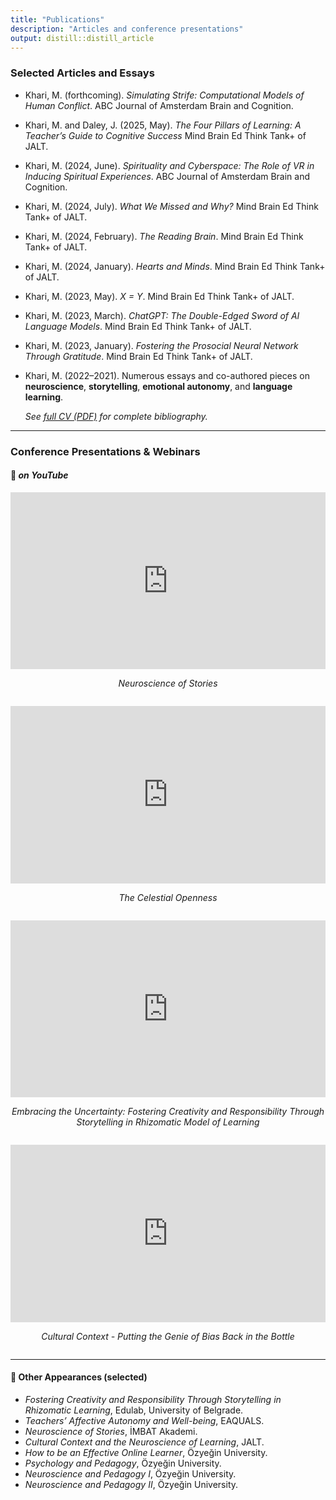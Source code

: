 ```yaml
---
title: "Publications"
description: "Articles and conference presentations"
output: distill::distill_article
---
```


### Selected Articles and Essays


- Khari, M. (forthcoming). *Simulating Strife: Computational Models of Human Conflict*. ABC Journal of Amsterdam Brain and Cognition.
- Khari, M. and Daley, J. (2025, May). *The Four Pillars of Learning: A Teacher’s Guide to Cognitive Success* Mind Brain Ed Think Tank+ of JALT.
- Khari, M. (2024, June). *Spirituality and Cyberspace: The Role of VR in Inducing Spiritual Experiences*. ABC Journal of Amsterdam Brain and Cognition.
- Khari, M. (2024, July). *What We Missed and Why?* Mind Brain Ed Think Tank+ of JALT.
- Khari, M. (2024, February). *The Reading Brain*. Mind Brain Ed Think Tank+ of JALT.
- Khari, M. (2024, January). *Hearts and Minds*. Mind Brain Ed Think Tank+ of JALT.
- Khari, M. (2023, May). *X = Y*. Mind Brain Ed Think Tank+ of JALT.
- Khari, M. (2023, March). *ChatGPT: The Double-Edged Sword of AI Language Models*. Mind Brain Ed Think Tank+ of JALT.
- Khari, M. (2023, January). *Fostering the Prosocial Neural Network Through Gratitude*. Mind Brain Ed Think Tank+ of JALT.
- Khari, M. (2022–2021). Numerous essays and co-authored pieces on **neuroscience**, **storytelling**, **emotional autonomy**, and **language learning**.  


  *See <a href="cv.pdf" target="_blank">full CV (PDF)</a> for complete bibliography.*

---

### Conference Presentations & Webinars

#### 🎥 *on YouTube*

<div style="position:relative; padding-bottom:56.25%; height:0; overflow:hidden; margin-bottom:0.5em;">
  <iframe src="https://www.youtube.com/embed/78VlsATYm-0"
          style="position:absolute; top:0; left:0; width:100%; height:100%;"
          frameborder="0" allowfullscreen>
  </iframe>
</div>
<p style="text-align:center; margin-bottom:2em;"><em>Neuroscience of Stories</em></p>

<div style="position:relative; padding-bottom:56.25%; height:0; overflow:hidden; margin-bottom:0.5em;">
  <iframe src="https://www.youtube.com/embed/_FT-gagz_y4"
          style="position:absolute; top:0; left:0; width:100%; height:100%;"
          frameborder="0" allowfullscreen>
  </iframe>
</div>
<p style="text-align:center; margin-bottom:2em;"><em>The Celestial Openness</em></p>

<div style="position:relative; padding-bottom:56.25%; height:0; overflow:hidden; margin-bottom:0.5em;">
  <iframe src="https://www.youtube.com/embed/fJL85tWtlRs?start=1448"
          style="position:absolute; top:0; left:0; width:100%; height:100%;"
          frameborder="0" allowfullscreen>
  </iframe>
</div>
<p style="text-align:center; margin-bottom:2em;"><em>Embracing the Uncertainty: Fostering Creativity and Responsibility Through Storytelling in Rhizomatic Model of Learning</em></p>

<div style="position:relative; padding-bottom:56.25%; height:0; overflow:hidden; margin-bottom:0.5em;">
  <iframe src="https://www.youtube.com/embed/9wiU38c6wYE?start=3"
          style="position:absolute; top:0; left:0; width:100%; height:100%;"
          frameborder="0"
          allow="accelerometer; autoplay; clipboard-write; encrypted-media; gyroscope; picture-in-picture"
          allowfullscreen>
  </iframe>
</div>
<p style="text-align:center; margin-bottom:2em;"><em>Cultural Context - Putting the Genie of Bias Back in the Bottle</em></p>




---

#### 📣 Other Appearances (selected)

- *Fostering Creativity and Responsibility Through Storytelling in Rhizomatic Learning*, Edulab, University of Belgrade.
- *Teachers’ Affective Autonomy and Well-being*, EAQUALS.
- *Neuroscience of Stories*, İMBAT Akademi.
- *Cultural Context and the Neuroscience of Learning*, JALT.
- *How to be an Effective Online Learner*,  Özyeğin University.
- *Psychology and Pedagogy*, Özyeğin University.
- *Neuroscience and Pedagogy I*, Özyeğin University.
- *Neuroscience and Pedagogy II*, Özyeğin University.

